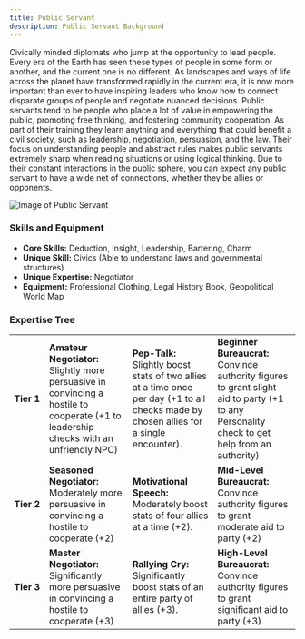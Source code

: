 ```yaml
---
title: Public Servant
description: Public Servant Background
---
```


Civically minded diplomats who jump at the opportunity to lead people. Every era of the Earth has seen these types of people in some form or another, and the current one is no different. As landscapes and ways of life across the planet have transformed rapidly in the current era, it is now more important than ever to have inspiring leaders who know how to connect disparate groups of people and negotiate nuanced decisions. Public servants tend to be people who place a lot of value in empowering the public, promoting free thinking, and fostering community cooperation. As part of their training they learn anything and everything that could benefit a civil society, such as leadership, negotiation, persuasion, and the law. Their focus on understanding people and abstract rules makes public servants extremely sharp when reading situations or using logical thinking. Due to their constant interactions in the public sphere, you can expect any public servant to have a wide net of connections, whether they be allies or opponents.

![Image of Public Servant](../../../assets/background/publicServant.png)

### Skills and Equipment
- **Core Skills:** Deduction, Insight, Leadership, Bartering, Charm
- **Unique Skill:** Civics (Able to understand laws and governmental structures)
- **Unique Expertise:** Negotiator
- **Equipment:** Professional Clothing, Legal History Book, Geopolitical World Map

### Expertise Tree
|   |   |   |   |
|---|---|---|---|
| **Tier&nbsp;1** | **Amateur Negotiator:** Slightly more persuasive in convincing a hostile to cooperate (+1 to leadership checks with an unfriendly NPC) | **Pep-Talk:** Slightly boost stats of two allies at a time once per day (+1 to all checks made by chosen allies for a single encounter). | **Beginner Bureaucrat:** Convince authority figures to grant slight aid to party (+1 to any Personality check to get help from an authority) |
| **Tier&nbsp;2** | **Seasoned Negotiator:** Moderately more persuasive in convincing a hostile to cooperate (+2)                                          | **Motivational Speech:** Moderately boost stats of four allies at a time (+2).                                                           | **Mid-Level Bureaucrat:** Convince authority figures to grant moderate aid to party (+2)                                                     |
| **Tier&nbsp;3** | **Master Negotiator:** Significantly more persuasive in convincing a hostile to cooperate (+3)                                         | **Rallying Cry:** Significantly boost stats of an entire party of allies (+3).                                                           | **High-Level Bureaucrat:** Convince authority figures to grant significant aid to party (+3)                                                 |
